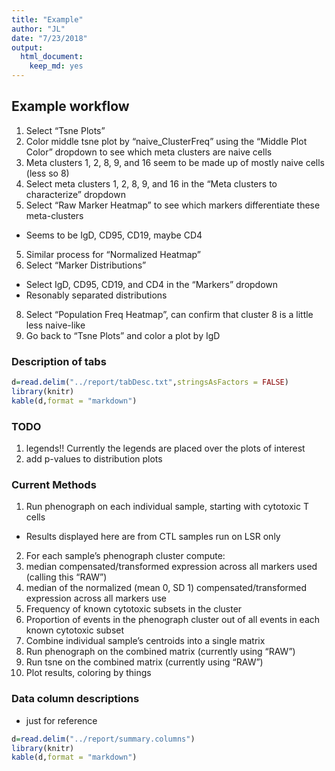```yaml
---
title: "Example"
author: "JL"
date: "7/23/2018"
output: 
  html_document: 
    keep_md: yes
---
```


## Example workflow

1. Select "Tsne Plots"
1. Color middle tsne plot by "naive_ClusterFreq" using the "Middle Plot Color" dropdown to see which meta clusters are naive cells
2. Meta clusters 1, 2, 8, 9, and 16 seem to be made up of mostly naive cells (less so 8)
3. Select meta clusters 1, 2, 8, 9, and 16 in the "Meta clusters to characterize" dropdown
4. Select "Raw Marker Heatmap" to see which markers differentiate these meta-clusters
  - Seems to be IgD, CD95, CD19, maybe CD4
5. Similar process for "Normalized Heatmap"
6. Select "Marker Distributions"
  - Select IgD, CD95, CD19, and CD4 in the "Markers" dropdown
  - Resonably separated distributions
8. Select "Population Freq Heatmap", can confirm that cluster 8 is a little less naive-like
7. Go back to "Tsne Plots" and color a plot by IgD 

### Description of tabs



```r

d=read.delim("../report/tabDesc.txt",stringsAsFactors = FALSE)
library(knitr)
kable(d,format = "markdown")

```


### TODO

1. legends!! Currently the legends are placed over the plots of interest
1. add p-values to distribution plots

### Current Methods


1. Run phenograph on each individual sample, starting with cytotoxic T cells
  - Results displayed here are from CTL samples run on LSR only
2. For each sample's phenograph cluster compute:
  1.  median compensated/transformed expression across all markers used (calling this "RAW")
  2.  median of the normalized (mean 0, SD 1) compensated/transformed expression across all markers use
  3. Frequency of known cytotoxic subsets in the cluster
  4.  Proportion of events in the phenograph cluster out of all events in each known cytotoxic subset
3. Combine individual sample's centroids into a single matrix
4. Run phenograph on the combined matrix (currently using "RAW")
5. Run tsne on the combined matrix (currently using "RAW")
6. Plot results, coloring by things

### Data column descriptions

- just for reference

```r

d=read.delim("../report/summary.columns")
library(knitr)
kable(d,format = "markdown")

```

